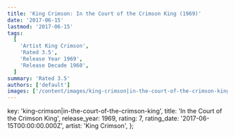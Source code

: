 ```yaml
---
title: 'King Crimson: In the Court of the Crimson King (1969)'
date: '2017-06-15'
lastmod: '2017-06-15'
tags:
  [
    'Artist King Crimson',
    'Rated 3.5',
    'Release Year 1969',
    'Release Decade 1960',
  ]
summary: 'Rated 3.5'
authors: ['default']
images: ['/content/images/king-crimson|in-the-court-of-the-crimson-king.jpg']
---
```


  key: 'king-crimson|in-the-court-of-the-crimson-king',
  title: 'In the Court of the Crimson King',
  release_year: 1969,
  rating: 7,
  rating_date: '2017-06-15T00:00:00.000Z',
  artist: 'King Crimson',
};

<MusicRating data={data} />
